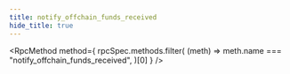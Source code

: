 ```yaml
---
title: notify_offchain_funds_received
hide_title: true
---
```



<RpcMethod
  method={
    rpcSpec.methods.filter(
      (meth) => meth.name === "notify_offchain_funds_received",
    )[0]
  }
/>
